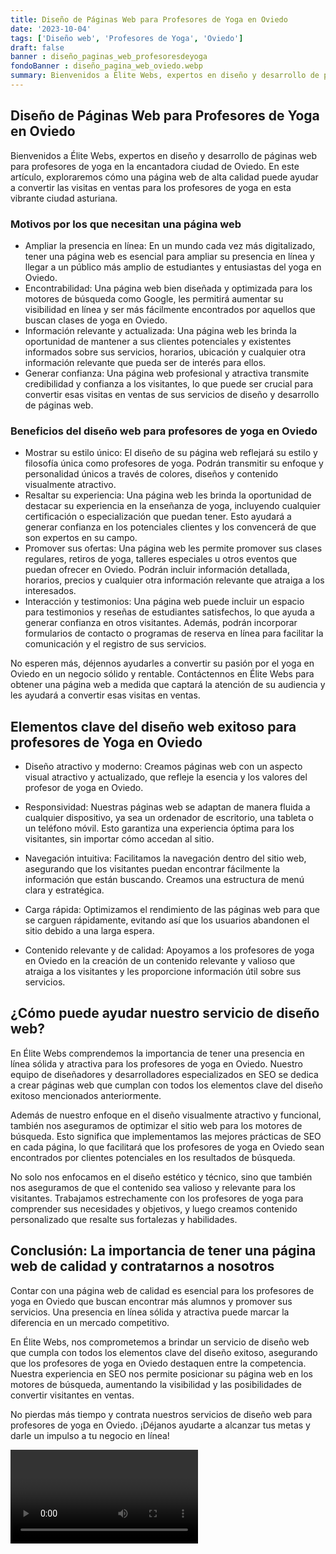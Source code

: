 ```yaml
---
title: Diseño de Páginas Web para Profesores de Yoga en Oviedo
date: '2023-10-04'
tags: ['Diseño web', 'Profesores de Yoga', 'Oviedo']
draft: false
banner : diseño_paginas_web_profesoresdeyoga
fondoBanner : diseño_pagina_web_oviedo.webp
summary: Bienvenidos a Élite Webs, expertos en diseño y desarrollo de páginas web para profesores de yoga en la encantadora ciudad de Oviedo. En este artículo, exploraremos cómo una página web de alta calidad puede ayudar a convertir las visitas en ventas para los profesores de yoga en esta vibrante ciudad asturiana.
---
```


## Diseño de Páginas Web para Profesores de Yoga en Oviedo

Bienvenidos a Élite Webs, expertos en diseño y desarrollo de páginas web para profesores de yoga en la encantadora ciudad de Oviedo. En este artículo, exploraremos cómo una página web de alta calidad puede ayudar a convertir las visitas en ventas para los profesores de yoga en esta vibrante ciudad asturiana.

### Motivos por los que necesitan una página web

- Ampliar la presencia en línea: En un mundo cada vez más digitalizado, tener una página web es esencial para ampliar su presencia en línea y llegar a un público más amplio de estudiantes y entusiastas del yoga en Oviedo.
- Encontrabilidad: Una página web bien diseñada y optimizada para los motores de búsqueda como Google, les permitirá aumentar su visibilidad en línea y ser más fácilmente encontrados por aquellos que buscan clases de yoga en Oviedo.
- Información relevante y actualizada: Una página web les brinda la oportunidad de mantener a sus clientes potenciales y existentes informados sobre sus servicios, horarios, ubicación y cualquier otra información relevante que pueda ser de interés para ellos.
- Generar confianza: Una página web profesional y atractiva transmite credibilidad y confianza a los visitantes, lo que puede ser crucial para convertir esas visitas en ventas de sus servicios de diseño y desarrollo de páginas web.

### Beneficios del diseño web para profesores de yoga en Oviedo

- Mostrar su estilo único: El diseño de su página web reflejará su estilo y filosofía única como profesores de yoga. Podrán transmitir su enfoque y personalidad únicos a través de colores, diseños y contenido visualmente atractivo.
- Resaltar su experiencia: Una página web les brinda la oportunidad de destacar su experiencia en la enseñanza de yoga, incluyendo cualquier certificación o especialización que puedan tener. Esto ayudará a generar confianza en los potenciales clientes y los convencerá de que son expertos en su campo.
- Promover sus ofertas: Una página web les permite promover sus clases regulares, retiros de yoga, talleres especiales u otros eventos que puedan ofrecer en Oviedo. Podrán incluir información detallada, horarios, precios y cualquier otra información relevante que atraiga a los interesados.
- Interacción y testimonios: Una página web puede incluir un espacio para testimonios y reseñas de estudiantes satisfechos, lo que ayuda a generar confianza en otros visitantes. Además, podrán incorporar formularios de contacto o programas de reserva en línea para facilitar la comunicación y el registro de sus servicios.

No esperen más, déjennos ayudarles a convertir su pasión por el yoga en Oviedo en un negocio sólido y rentable. Contáctennos en Élite Webs para obtener una página web a medida que captará la atención de su audiencia y les ayudará a convertir esas visitas en ventas.

<GifSeo />

<Cta />

## Elementos clave del diseño web exitoso para profesores de Yoga en Oviedo

- Diseño atractivo y moderno: Creamos páginas web con un aspecto visual atractivo y actualizado, que refleje la esencia y los valores del profesor de yoga en Oviedo.

- Responsividad: Nuestras páginas web se adaptan de manera fluida a cualquier dispositivo, ya sea un ordenador de escritorio, una tableta o un teléfono móvil. Esto garantiza una experiencia óptima para los visitantes, sin importar cómo accedan al sitio.

- Navegación intuitiva: Facilitamos la navegación dentro del sitio web, asegurando que los visitantes puedan encontrar fácilmente la información que están buscando. Creamos una estructura de menú clara y estratégica.

- Carga rápida: Optimizamos el rendimiento de las páginas web para que se carguen rápidamente, evitando así que los usuarios abandonen el sitio debido a una larga espera.

- Contenido relevante y de calidad: Apoyamos a los profesores de yoga en Oviedo en la creación de un contenido relevante y valioso que atraiga a los visitantes y les proporcione información útil sobre sus servicios.

## ¿Cómo puede ayudar nuestro servicio de diseño web?

En Élite Webs comprendemos la importancia de tener una presencia en línea sólida y atractiva para los profesores de yoga en Oviedo. Nuestro equipo de diseñadores y desarrolladores especializados en SEO se dedica a crear páginas web que cumplan con todos los elementos clave del diseño exitoso mencionados anteriormente.

Además de nuestro enfoque en el diseño visualmente atractivo y funcional, también nos aseguramos de optimizar el sitio web para los motores de búsqueda. Esto significa que implementamos las mejores prácticas de SEO en cada página, lo que facilitará que los profesores de yoga en Oviedo sean encontrados por clientes potenciales en los resultados de búsqueda.

No solo nos enfocamos en el diseño estético y técnico, sino que también nos aseguramos de que el contenido sea valioso y relevante para los visitantes. Trabajamos estrechamente con los profesores de yoga para comprender sus necesidades y objetivos, y luego creamos contenido personalizado que resalte sus fortalezas y habilidades.

## Conclusión: La importancia de tener una página web de calidad y contratarnos a nosotros

Contar con una página web de calidad es esencial para los profesores de yoga en Oviedo que buscan encontrar más alumnos y promover sus servicios. Una presencia en línea sólida y atractiva puede marcar la diferencia en un mercado competitivo.

En Élite Webs, nos comprometemos a brindar un servicio de diseño web que cumpla con todos los elementos clave del diseño exitoso, asegurando que los profesores de yoga en Oviedo destaquen entre la competencia. Nuestra experiencia en SEO nos permite posicionar su página web en los motores de búsqueda, aumentando la visibilidad y las posibilidades de convertir visitantes en ventas.

No pierdas más tiempo y contrata nuestros servicios de diseño web para profesores de yoga en Oviedo. ¡Déjanos ayudarte a alcanzar tus metas y darle un impulso a tu negocio en línea!

<Video />

<CtaBot job='Profesores de Yoga' city='Oviedo'/>

<Gmaps query='Oviedo+españa+maps' />